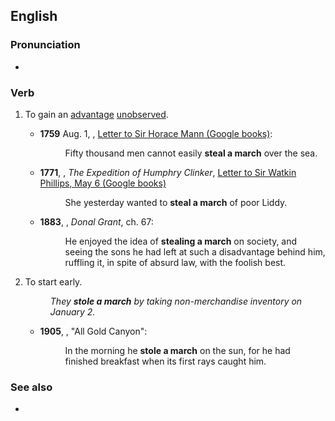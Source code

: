 ==English==

===Pronunciation===
* {{audio|en|En-au-steal a march.ogg|Audio (AU)}}

===Verb===
{{en-verb|steal<,,stole,stolen> a march}}

# {{lb|en|intransitive|idiomatic}} To gain an [[advantage]] [[unobserved]].
#* '''1759''' Aug. 1, {{w|Horace Walpole}}, [https://books.google.ca/books?id=qOYQAAAAYAAJ&pg=PA501&lpg=PA501&dq=%22Fifty+thousand+men+cannot+easily+steal+a+march+over+the+sea%22&source=bl&ots=ScSc9yEkxv&sig=XzLscgOPMzfmr7MdpJWYzg9AEzY&hl=en&sa=X&ved=0ahUKEwj_z-2y1r_OAhVD7R4KHbAEDEoQ6AEIJzAD#v=onepage&q=%22Fifty%20thousand%20men%20cannot%20easily%20steal%20a%20march%20over%20the%20sea%22&f=false Letter to Sir Horace Mann (Google books)]:
#*: Fifty thousand men cannot easily '''steal a march''' over the sea.
#* '''1771''', {{w|Tobias Smollett}}, ''The Expedition of Humphry Clinker'', [https://books.google.ca/books?id=d6QbAgAAQBAJ&pg=PT1977&lpg=PT1977&dq=%22yesterday+wanted+to+steal+a+march+of+poor+Liddy%22&source=bl&ots=f1jiO1i4cN&sig=XTh_NV9a_8q5miBXTuODou0mzxI&hl=en&sa=X&ved=0ahUKEwjgwuSC17_OAhUE2B4KHSsUBaQQ6AEIKjAF#v=onepage&q=%22yesterday%20wanted%20to%20steal%20a%20march%20of%20poor%20Liddy%22&f=false Letter to Sir Watkin Phillips, May 6 (Google books)]
#*: She yesterday wanted to '''steal a march''' of poor Liddy.
#* '''1883''', {{w|George MacDonald}}, ''Donal Grant'', ch. 67:
#*: He enjoyed the idea of '''stealing a march''' on society, and seeing the sons he had left at such a disadvantage behind him, ruffling it, in spite of absurd law, with the foolish best.
# {{lb|en|intransitive|idiomatic}} To start early.
#: ''They '''stole a march''' by taking non-merchandise inventory on January 2.''
#* '''1905''', {{w|Jack London}}, "All Gold Canyon":
#*: In the morning he '''stole a march''' on the sun, for he had finished breakfast when its first rays caught him.

===See also===
* {{l|en|head start}}